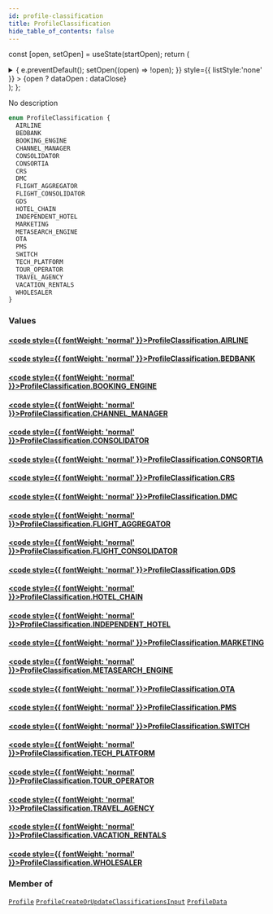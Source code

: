 ```yaml
---
id: profile-classification
title: ProfileClassification
hide_table_of_contents: false
---
```






const [open, setOpen] = useState(startOpen);
return (
<details {...(open ? { open: true } : {})} className="details" style={{ border:'none', boxShadow:'none', background:'var(--ifm-background-color)' }}>
<summary
onClick={(e) => {
e.preventDefault();
setOpen((open) => !open);
}}
style={{ listStyle:'none' }} >
{open ? dataOpen : dataClose}
</summary>
{open && children}
</details>
);
};

No description

```graphql
enum ProfileClassification {
  AIRLINE
  BEDBANK
  BOOKING_ENGINE
  CHANNEL_MANAGER
  CONSOLIDATOR
  CONSORTIA
  CRS
  DMC
  FLIGHT_AGGREGATOR
  FLIGHT_CONSOLIDATOR
  GDS
  HOTEL_CHAIN
  INDEPENDENT_HOTEL
  MARKETING
  METASEARCH_ENGINE
  OTA
  PMS
  SWITCH
  TECH_PLATFORM
  TOUR_OPERATOR
  TRAVEL_AGENCY
  VACATION_RENTALS
  WHOLESALER
}
```

### Values

#### [<code style={{ fontWeight: 'normal' }}>ProfileClassification.<b>AIRLINE</b></code>](#)

>

#### [<code style={{ fontWeight: 'normal' }}>ProfileClassification.<b>BEDBANK</b></code>](#)

>

#### [<code style={{ fontWeight: 'normal' }}>ProfileClassification.<b>BOOKING_ENGINE</b></code>](#)

>

#### [<code style={{ fontWeight: 'normal' }}>ProfileClassification.<b>CHANNEL_MANAGER</b></code>](#)

>

#### [<code style={{ fontWeight: 'normal' }}>ProfileClassification.<b>CONSOLIDATOR</b></code>](#)

>

#### [<code style={{ fontWeight: 'normal' }}>ProfileClassification.<b>CONSORTIA</b></code>](#)

>

#### [<code style={{ fontWeight: 'normal' }}>ProfileClassification.<b>CRS</b></code>](#)

>

#### [<code style={{ fontWeight: 'normal' }}>ProfileClassification.<b>DMC</b></code>](#)

>

#### [<code style={{ fontWeight: 'normal' }}>ProfileClassification.<b>FLIGHT_AGGREGATOR</b></code>](#)

>

#### [<code style={{ fontWeight: 'normal' }}>ProfileClassification.<b>FLIGHT_CONSOLIDATOR</b></code>](#)

>

#### [<code style={{ fontWeight: 'normal' }}>ProfileClassification.<b>GDS</b></code>](#)

>

#### [<code style={{ fontWeight: 'normal' }}>ProfileClassification.<b>HOTEL_CHAIN</b></code>](#)

>

#### [<code style={{ fontWeight: 'normal' }}>ProfileClassification.<b>INDEPENDENT_HOTEL</b></code>](#)

>

#### [<code style={{ fontWeight: 'normal' }}>ProfileClassification.<b>MARKETING</b></code>](#)

>

#### [<code style={{ fontWeight: 'normal' }}>ProfileClassification.<b>METASEARCH_ENGINE</b></code>](#)

>

#### [<code style={{ fontWeight: 'normal' }}>ProfileClassification.<b>OTA</b></code>](#)

>

#### [<code style={{ fontWeight: 'normal' }}>ProfileClassification.<b>PMS</b></code>](#)

>

#### [<code style={{ fontWeight: 'normal' }}>ProfileClassification.<b>SWITCH</b></code>](#)

>

#### [<code style={{ fontWeight: 'normal' }}>ProfileClassification.<b>TECH_PLATFORM</b></code>](#)

>

#### [<code style={{ fontWeight: 'normal' }}>ProfileClassification.<b>TOUR_OPERATOR</b></code>](#)

>

#### [<code style={{ fontWeight: 'normal' }}>ProfileClassification.<b>TRAVEL_AGENCY</b></code>](#)

>

#### [<code style={{ fontWeight: 'normal' }}>ProfileClassification.<b>VACATION_RENTALS</b></code>](#)

>

#### [<code style={{ fontWeight: 'normal' }}>ProfileClassification.<b>WHOLESALER</b></code>](#)

>

### Member of

[`Profile`](/api/objects/profile) <Badge class="badge badge--secondary" text="object"/><Bullet />[`ProfileCreateOrUpdateClassificationsInput`](/api/inputs/profile-create-or-update-classifications-input) <Badge class="badge badge--secondary" text="input"/><Bullet />[`ProfileData`](/api/objects/profile-data) <Badge class="badge badge--secondary" text="object"/>
